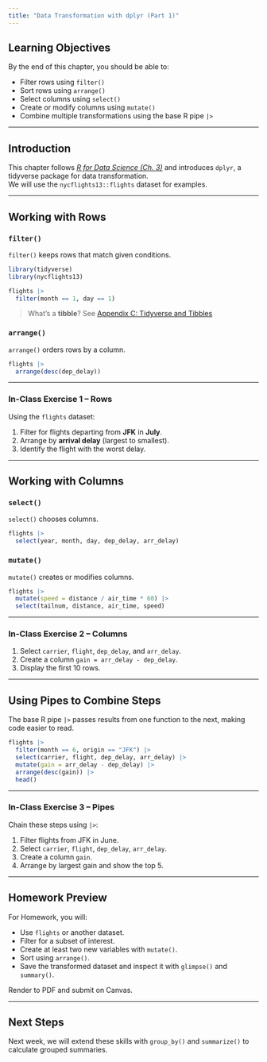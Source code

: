 ```yaml
---
title: "Data Transformation with dplyr (Part 1)"
---
```


## Learning Objectives

By the end of this chapter, you should be able to:

-   Filter rows using `filter()`
-   Sort rows using `arrange()`
-   Select columns using `select()`
-   Create or modify columns using `mutate()`
-   Combine multiple transformations using the base R pipe `|>`

------------------------------------------------------------------------

## Introduction

This chapter follows [*R for Data Science (Ch. 3)*](https://r4ds.hadley.nz/data-transform.html){target="_blank"} and introduces `dplyr`, a tidyverse package for data transformation.\
We will use the `nycflights13::flights` dataset for examples.

------------------------------------------------------------------------

## Working with Rows

### `filter()`

`filter()` keeps rows that match given conditions.

```r
library(tidyverse)
library(nycflights13)

flights |>
  filter(month == 1, day == 1)
```

> What's a **tibble**? See [Appendix C: Tidyverse and Tibbles](https://marctollis.github.io/cs506-book/tibbles.html)

### `arrange()`

`arrange()` orders rows by a column.

```r
flights |>
  arrange(desc(dep_delay))
```

------------------------------------------------------------------------

### In-Class Exercise 1 – Rows

Using the `flights` dataset:

1.  Filter for flights departing from **JFK** in **July**.\
2.  Arrange by **arrival delay** (largest to smallest).\
3.  Identify the flight with the worst delay.

------------------------------------------------------------------------

## Working with Columns

### `select()`

`select()` chooses columns.

```r
flights |>
  select(year, month, day, dep_delay, arr_delay)
```

### `mutate()`

`mutate()` creates or modifies columns.

```r
flights |>
  mutate(speed = distance / air_time * 60) |>
  select(tailnum, distance, air_time, speed)
```

------------------------------------------------------------------------

### In-Class Exercise 2 – Columns

1.  Select `carrier`, `flight`, `dep_delay`, and `arr_delay`.\
2.  Create a column `gain = arr_delay - dep_delay`.\
3.  Display the first 10 rows.

------------------------------------------------------------------------

## Using Pipes to Combine Steps

The base R pipe `|>` passes results from one function to the next, making code easier to read.

```r
flights |>
  filter(month == 6, origin == "JFK") |>
  select(carrier, flight, dep_delay, arr_delay) |>
  mutate(gain = arr_delay - dep_delay) |>
  arrange(desc(gain)) |>
  head()
```

------------------------------------------------------------------------

### In-Class Exercise 3 – Pipes

Chain these steps using `|>`:

1.  Filter flights from JFK in June.\
2.  Select `carrier`, `flight`, `dep_delay`, `arr_delay`.\
3.  Create a column `gain`.\
4.  Arrange by largest gain and show the top 5.

------------------------------------------------------------------------

## Homework Preview

For Homework, you will:

-   Use `flights` or another dataset.\
-   Filter for a subset of interest.\
-   Create at least two new variables with `mutate()`.\
-   Sort using `arrange()`.\
-   Save the transformed dataset and inspect it with `glimpse()` and `summary()`.

Render to PDF and submit on Canvas.

------------------------------------------------------------------------

## Next Steps

Next week, we will extend these skills with `group_by()` and `summarize()` to calculate grouped summaries.
